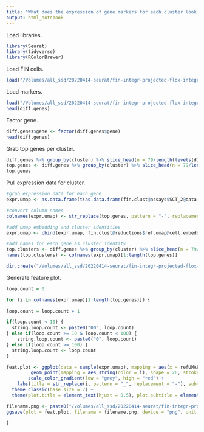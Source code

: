 ```yaml
---
title: "What does the expression of gene markers for each cluster look like?"
output: html_notebook
---
```


Load libraries.
```r
library(Seurat)
library(tidyverse)
library(RColorBrewer)
```

Load FIN cells.
```r
load("/Volumes/all_ssd/20220414-seurat/fin-integr-projected-flox-integr-res-0.0120/fin-2-projected-flox-2-res-0.056/fin-2-projected-flox-2-res-0.056.Robj")
```

Load markers.
```r
load("/Volumes/all_ssd/20220414-seurat/fin-integr-projected-flox-integr-res-0.0120/fin-2-projected-flox-2-res-0.056/projected-diff-genes-fin-2-projected-flox-2-res-0.056.Robj")
head(diff.genes)
```

Factor gene.
```r
diff.genes$gene <- factor(diff.genes$gene)
head(diff.genes)
```

Grab top genes per cluster. 
```r
diff.genes %>% group_by(cluster) %>% slice_head(n = 79/length(levels(diff.genes$cluster))*2)
top.genes <- diff.genes %>% group_by(cluster) %>% slice_head(n = 79/length(levels(diff.genes$cluster))*2) %>% pull(gene)
top.genes
```

Pull expression data for cluster.
```r
#grab expression data for each gene
expr.umap <- as.data.frame(t(as.data.frame(fin.clust@assays$SCT_2@data[top.genes,])))

#convert column names
colnames(expr.umap) <- str_replace(top.genes, pattern = "-", replacement = "_")

#add umap embedding and cluster identities
expr.umap <- cbind(expr.umap, fin.clust@reductions$ref.umap@cell.embeddings)

#add names for each gene as cluster identity
top.clusters <- diff.genes %>% group_by(cluster) %>% slice_head(n = 79/length(levels(diff.genes$cluster))*2) %>% pull(cluster)
names(top.clusters) <- colnames(expr.umap)[1:length(top.genes)]

dir.create("/Volumes/all_ssd/20220414-seurat/fin-integr-projected-flox-integr-res-0.0120/fin-2-projected-flox-2-res-0.056/feat-plot-fin-2-projected-flox-2-res-0.056")
```

Generate feature plot.
```r
loop.count = 0

for (i in colnames(expr.umap)[1:length(top.genes)]) {
  
loop.count = loop.count + 1

if(loop.count < 10) {
  string.loop.count <- paste0("00", loop.count)
} else if(loop.count >= 10 & loop.count < 100) {
    string.loop.count <- paste0("0", loop.count)
} else if(loop.count >= 100) {
  string.loop.count <- loop.count
}

feat.plot <- ggplot(data = sample(expr.umap), mapping = aes(x = refUMAP_1, y = refUMAP_2)) +
         geom_point(mapping = aes_string(color = i), shape = 20, stroke = 0, size = 0.5) +
        scale_color_gradient(low = "grey", high = "red") +
    labs(title = str_replace(i, pattern = "_", replacement = "-"), subtitle = "Cluster 2, Nipbl FIN/+", x = "UMAP 1", y = "UMAP 2", color = "Norm\nUMI") +
  theme_classic(base_size = 7) +
  theme(plot.title = element_text(hjust = 0.5), plot.subtitle = element_text(hjust = 0.5), axis.line = element_blank(), axis.ticks = element_blank(), axis.text = element_blank(), legend.key.size = unit(7, "pt"))

filename.png <- paste0("/Volumes/all_ssd/20220414-seurat/fin-integr-projected-flox-integr-res-0.0120/fin-2-projected-flox-2-res-0.056/feat-plot-fin-2-projected-flox-2-res-0.056/", top.clusters[i], "-", string.loop.count, "-", str_replace(i, pattern = "_", replacement = "-"), "-feat-plot-fin-2-projected-flox-2-res-0.056.png")
ggsave(plot = feat.plot, filename = filename.png, device = "png", unit = "in", width = 3.5, height = 2.25)

}
```
